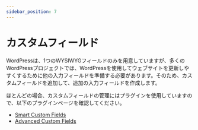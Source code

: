 ```yaml
---
sidebar_position: 7
---
```


# カスタムフィールド

WordPressは、1つのWYSIWYGフィールドのみを用意していますが、多くのWordPressプロジェクトでは、WordPressを使用してウェブサイトを更新しやすくするために他の入力フィールドを準備する必要があります。そのため、カスタムフィールドを追加して、追加の入力フィールドを作成します。

ほとんどの場合、カスタムフィールドの管理にはプラグインを使用していますので、以下のプラグインページを確認してください。

- [Smart Custom Fields](/docs/wordpress/plugins/custom-field/smart-custom-fields)
- [Advanced Custom Fields](/docs/wordpress/plugins/custom-field/advanced-custom-fields)
